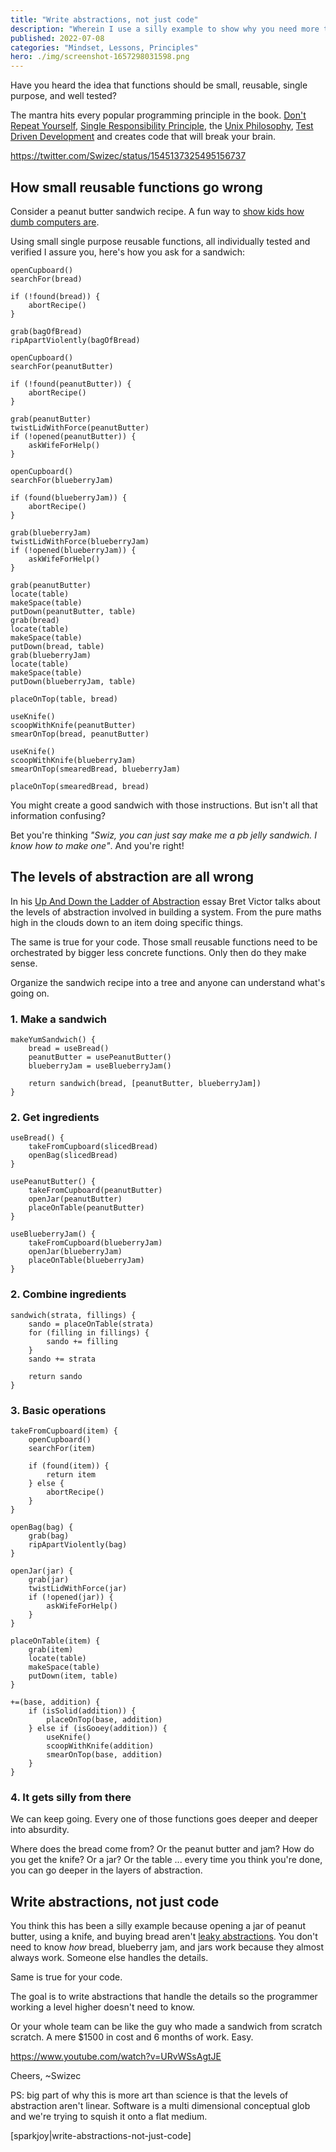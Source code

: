 ```yaml
---
title: "Write abstractions, not just code"
description: "Wherein I use a silly example to show why you need more than small reusable single purpose functions to write good software."
published: 2022-07-08
categories: "Mindset, Lessons, Principles"
hero: ./img/screenshot-1657298031598.png
---
```


Have you heard the idea that functions should be small, reusable, single purpose, and well tested?

The mantra hits every popular programming principle in the book. [Don't Repeat Yourself](https://en.wikipedia.org/wiki/Don%27t_repeat_yourself), [Single Responsibility Principle](https://en.wikipedia.org/wiki/Single-responsibility_principle), the [Unix Philosophy](https://en.wikipedia.org/wiki/Unix_philosophy), [Test Driven Development](https://en.wikipedia.org/wiki/Test-driven_development) and creates code that will break your brain.

https://twitter.com/Swizec/status/1545137325495156737

## How small reusable functions go wrong

Consider a peanut butter sandwich recipe. A fun way to [show kids how dumb computers are](https://youtu.be/Ct-lOOUqmyY).

Using small single purpose reusable functions, all individually tested and verified I assure you, here's how you ask for a sandwich:

```
openCupboard()
searchFor(bread)

if (!found(bread)) {
	abortRecipe()
}

grab(bagOfBread)
ripApartViolently(bagOfBread)

openCupboard()
searchFor(peanutButter)

if (!found(peanutButter)) {
	abortRecipe()
}

grab(peanutButter)
twistLidWithForce(peanutButter)
if (!opened(peanutButter)) {
	askWifeForHelp()
}

openCupboard()
searchFor(blueberryJam)

if (found(blueberryJam)) {
	abortRecipe()
}

grab(blueberryJam)
twistLidWithForce(blueberryJam)
if (!opened(blueberryJam)) {
	askWifeForHelp()
}

grab(peanutButter)
locate(table)
makeSpace(table)
putDown(peanutButter, table)
grab(bread)
locate(table)
makeSpace(table)
putDown(bread, table)
grab(blueberryJam)
locate(table)
makeSpace(table)
putDown(blueberryJam, table)

placeOnTop(table, bread)

useKnife()
scoopWithKnife(peanutButter)
smearOnTop(bread, peanutButter)

useKnife()
scoopWithKnife(blueberryJam)
smearOnTop(smearedBread, blueberryJam)

placeOnTop(smearedBread, bread)
```

You might create a good sandwich with those instructions. But isn't all that information confusing?

Bet you're thinking _"Swiz, you can just say make me a pb jelly sandwich. I know how to make one"_. And you're right!

## The levels of abstraction are all wrong

In his [Up And Down the Ladder of Abstraction](http://worrydream.com/LadderOfAbstraction/) essay Bret Victor talks about the levels of abstraction involved in building a system. From the pure maths high in the clouds down to an item doing specific things.

The same is true for your code. Those small reusable functions need to be orchestrated by bigger less concrete functions. Only then do they make sense.

Organize the sandwich recipe into a tree and anyone can understand what's going on.

### 1. Make a sandwich

```
makeYumSandwich() {
	bread = useBread()
	peanutButter = usePeanutButter()
	blueberryJam = useBlueberryJam()

	return sandwich(bread, [peanutButter, blueberryJam])
}
```

### 2. Get ingredients

```
useBread() {
	takeFromCupboard(slicedBread)
	openBag(slicedBread)
}

usePeanutButter() {
	takeFromCupboard(peanutButter)
	openJar(peanutButter)
	placeOnTable(peanutButter)
}

useBlueberryJam() {
	takeFromCupboard(blueberryJam)
	openJar(blueberryJam)
	placeOnTable(blueberryJam)
}
```

### 2. Combine ingredients

```
sandwich(strata, fillings) {
	sando = placeOnTable(strata)
	for (filling in fillings) {
		sando += filling
	}
	sando += strata

	return sando
}
```

### 3. Basic operations

```
takeFromCupboard(item) {
	openCupboard()
	searchFor(item)

	if (found(item)) {
		return item
	} else {
		abortRecipe()
	}
}

openBag(bag) {
	grab(bag)
	ripApartViolently(bag)
}

openJar(jar) {
	grab(jar)
	twistLidWithForce(jar)
	if (!opened(jar)) {
		askWifeForHelp()
	}
}

placeOnTable(item) {
	grab(item)
	locate(table)
	makeSpace(table)
	putDown(item, table)
}

+=(base, addition) {
	if (isSolid(addition)) {
		placeOnTop(base, addition)
	} else if (isGooey(addition)) {
		useKnife()
		scoopWithKnife(addition)
		smearOnTop(base, addition)
	}
}
```

### 4. It gets silly from there

We can keep going. Every one of those functions goes deeper and deeper into absurdity.

Where does the bread come from? Or the peanut butter and jam? How do you get the knife? Or a jar? Or the table ... every time you think you're done, you can go deeper in the layers of abstraction.

## Write abstractions, not just code

You think this has been a silly example because opening a jar of peanut butter, using a knife, and buying bread aren't [leaky abstractions](https://en.m.wikipedia.org/wiki/Leaky_abstraction). You don't need to know _how_ bread, blueberry jam, and jars work because they almost always work. Someone else handles the details.

Same is true for your code.

The goal is to write abstractions that handle the details so the programmer working a level higher doesn't need to know.

Or your whole team can be like the guy who made a sandwich from scratch scratch. A mere $1500 in cost and 6 months of work. Easy.

https://www.youtube.com/watch?v=URvWSsAgtJE

Cheers,
~Swizec

PS: big part of why this is more art than science is that the levels of abstraction aren't linear. Software is a multi dimensional conceptual glob and we're trying to squish it onto a flat medium.

[sparkjoy|write-abstractions-not-just-code]
